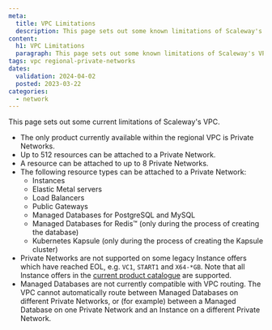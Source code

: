 ```yaml
---
meta:
  title: VPC Limitations
  description: This page sets out some known limitations of Scaleway's VPC
content:
  h1: VPC Limitations
  paragraph: This page sets out some known limitations of Scaleway's VPC
tags: vpc regional-private-networks
dates:
  validation: 2024-04-02
  posted: 2023-03-22
categories:
  - network
---
```


This page sets out some current limitations of Scaleway's VPC.

- The only product currently available within the regional VPC is Private Networks.
- Up to 512 resources can be attached to a Private Network.
- A resource can be attached to up to 8 Private Networks.
- The following resource types can be attached to a Private Network:
  - Instances
  - Elastic Metal servers
  - Load Balancers
  - Public Gateways
  - Managed Databases for PostgreSQL and MySQL
  - Managed Databases for Redis™ (only during the process of creating the database)
  - Kubernetes Kapsule (only during the process of creating the Kapsule cluster)
- Private Networks are not supported on some legacy Instance offers which have reached EOL, e.g. `VC1`, `START1` and `X64-*GB`. Note that all Instance offers in the [current product catalogue](https://www.scaleway.com/en/pricing/?tags=compute/) are supported.
- Managed Databases are not currently compatible with VPC routing. The VPC cannot automatically route between Managed Databases on different Private Networks, or (for example) between a Managed Database on one Private Network and an Instance on a different Private Network.
